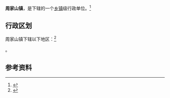 {{中国乡级行政区|61/07/25/102/000}}

'''周家山镇'''，是{{PRC admin/fullname|61/07/25/102/000|3}}下辖的一个[[乡镇|乡镇]]级行政单位。<ref>{{PRC admin/ref sgc|{{PRC admin/parent|61/07/25/102/000}}}}</ref>

== 行政区划 ==

周家山镇下辖以下地区：<ref>{{PRC admin/ref sgc|61/07/25/102/000}}</ref>

{{PRC admin/children|61/07/25/102/000}}。

== 参考资料 ==

{{reflist}}

{{行政区划小作品}}
{{PRC admin/navcat|61/07/25/102/000}}